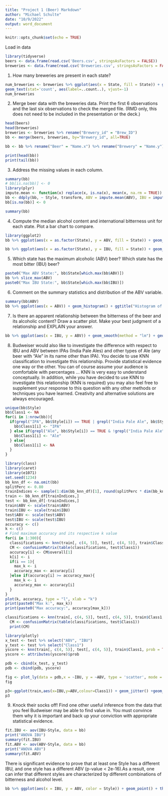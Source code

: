 ```yaml
---
title: "Project 1 (Beer) Markdown"
author: "Michael Schulte"
date: "10/9/2022"
output: word_document
---
```


```r
knitr::opts_chunk$set(echo = TRUE)
```
Load in data
```r
library(tidyverse)
beers <- data.frame(read.csv('Beers.csv', stringsAsFactors = FALSE))
breweries <- data.frame(read.csv('Breweries.csv', stringsAsFactors = FALSE))
```
1.	How many breweries are present in each state?
```r
num_breweries <- breweries %>% ggplot(aes(x = State, fill = State)) + geom_bar()+ theme(axis.text.x = element_text(angle = 90, vjust = 0.5, hjust=1)) +
geom_text(stat='count', aes(label=..count..), vjust=-1)
num_breweries
```
2.	Merge beer data with the breweries data. Print the first 6 observations and the last six observations to check the merged file.  (RMD only, this does not need to be included in the presentation or the deck.)
```r
head(beers)
head(breweries)
breweries <- breweries %>% rename("Brewery_id" = "Brew_ID")
bb <- merge(beers, breweries, by="Brewery_id", all=TRUE)
```
```r
bb <- bb %>% rename("Beer" = "Name.x") %>% rename("Brewery" = "Name.y")
```
```r
print(head(bb))
print(tail(bb))
```
3.	Address the missing values in each column.
```r
summary(bb)
# bb[is.na(bb)] <- 0
library(plyr)
impute.mean <- function(x) replace(x, is.na(x), mean(x, na.rm = TRUE))
bb <- ddply(bb, ~ Style, transform, ABV = impute.mean(ABV), IBU = impute.mean(IBU))
bb[is.na(bb)] <- 0
```
```r
summary(bb)
```
4.	Compute the median alcohol content and international bitterness unit for each state. Plot a bar chart to compare.
```r
library(ggplot2)
bb %>% ggplot(aes(x = as.factor(State), y = ABV, fill = State)) + geom_bar(stat = "summary", fun = "median") + theme(axis.text.x = element_text(angle = 90, vjust = 0.5, hjust=1)) + ggtitle("Median ABV")

bb %>% ggplot(aes(x = as.factor(State), y = IBU, fill = State)) + geom_bar(stat = "summary", fun = "median") + theme(axis.text.x = element_text(angle = 90, vjust = 0.5, hjust=1)) + ggtitle("Median IBU")
```
5.	Which state has the maximum alcoholic (ABV) beer? Which state has the most bitter (IBU) beer?
```r
paste0("Max ABV State:", bb$State[which.max(bb$ABV)])
bb %>% slice_max(ABV)
paste0("Max IBU State:", bb$State[which.max(bb$IBU)])
```
6.	Comment on the summary statistics and distribution of the ABV variable.
```r
summary(bb$ABV)
bb %>% ggplot(aes(x = ABV)) + geom_histogram() + ggtitle("Histogram of ABV")
```
7.	Is there an apparent relationship between the bitterness of the beer and its alcoholic content? Draw a scatter plot.  Make your best judgment of a relationship and EXPLAIN your answer.
```r
bb %>% ggplot(aes(x = IBU, y = ABV)) + geom_smooth(method = "lm") + geom_point() + ggtitle("ABV vs IBU")
```
8.	Budweiser would also like to investigate the difference with respect to IBU and ABV between IPAs (India Pale Ales) and other types of Ale (any beer with “Ale” in its name other than IPA).  You decide to use KNN classification to investigate this relationship.  Provide statistical evidence one way or the other. You can of course assume your audience is comfortable with percentages … KNN is very easy to understand conceptually. 
In addition, while you have decided to use KNN to investigate this relationship (KNN is required) you may also feel free to supplement your response to this question with any other methods or techniques you have learned.  Creativity and alternative solutions are always encouraged.
```r
unique(bb$Style)
bb$Class1 <- NA
for(i in 1:nrow(bb)){
  if(grepl("IPA", bb$Style[i]) == TRUE | grepl("India Pale Ale", bb$Style[i]) == TRUE){
    bb$Class1[i] <- "IPA"
  } else if(grepl("Ale", bb$Style[i]) == TRUE & !grepl("India Pale Ale", bb$Style[i]) == TRUE & !grepl("IPA", bb$Style[i]) == TRUE){
    bb$Class1[i] <- "Ale"
  } else{
    bb$Class1[i] <- NA
  }
}
```
```r
library(class)
library(caret)
library(e1071)
set.seed(1234)
bb_knn_df <- na.omit(bb)
splitPerc <- 0.80
trainIndices <- sample(1:dim(bb_knn_df)[1], round(splitPerc * dim(bb_knn_df)[1]))
train <- bb_knn_df[trainIndices,]
test <- bb_knn_df[-trainIndices,]
train$ABV <- scale(train$ABV)
train$IBU <- scale(train$IBU)
test$ABV <- scale(test$ABV)
test$IBU <- scale(test$IBU)
accuracy <- c()
k <- c()
# Find maximum accuracy and its respective k value
for(i in 1:300){
  classifications <- knn(train[, c(4, 5)], test[, c(4, 5)], train$Class1, prob = TRUE, k = i)
  CM <- confusionMatrix(table(classifications, test$Class1))
  accuracy[i] <- CM$overall[1]
  k[i] <- i
  if(i == 1){
    max_k <- i
    accuracy_max <- accuracy[i]
  }else if(accuracy[i] >= accuracy_max){
    max_k <- i
    accuracy_max <- accuracy[i]
  }
}
plot(k, accuracy, type = "l", xlab = "k")
print(paste0("Max k:", max_k))
print(paste0("Max accuracy:", accuracy[max_k]))
```
```r
classifications <- knn(train[, c(4, 5)], test[, c(4, 5)], train$Class1, prob = TRUE, k = max_k)
  CM <- confusionMatrix(table(classifications, test$Class1))
  print(CM)
```
```r
library(plotly)
x_test <- test %>% select("ABV", "IBU")
y_test <- test %>% select("Class1")
yscore <- knn(train[, c(4, 5)], test[, c(4, 5)], train$Class1, prob = TRUE, k = max_k)
yscore <- attributes(yscore)$prob

pdb <- cbind(x_test, y_test)
pdb <- cbind(pdb, yscore)

fig <- plot_ly(data = pdb,x = ~IBU, y = ~ABV, type = 'scatter', mode = 'markers',color = ~yscore, colors = 'RdBu', symbol = ~Class1, split = ~Class1, symbols = c('square-dot','circle-dot'), marker = list(size = 12, line = list(color = 'black', width = 1)))
fig
```
```r
p3<-ggplot(train,aes(x=IBU,y=ABV,colour=Class1)) + geom_jitter() +geom_density2d() + ggtitle("Density Plot of ABV vs IBU")
p3
```
  

9.	Knock their socks off!  Find one other useful inference from the data that you feel Budweiser may be able to find value in.  You must convince them why it is important and back up your conviction with appropriate statistical evidence. 
```r
fit.IBU <- aov(IBU~Style, data = bb)
print("ANOVA IBU")
summary(fit.IBU)
fit.ABV <- aov(ABV~Style, data = bb)
print("ANOVA ABV")
summary(fit.ABV)
```
There is significant evidence to prove that at least one Style has a different IBU, and one style has a different ABV (p-value < 2e-16).As a result, one can infer that different styles are characterized by different combinations of bitterness and alcohol level.
```r
bb %>% ggplot(aes(x = IBU, y = ABV, color = Style)) + geom_point() + theme(legend.position = "None") + ggtitle("ABV vs IBU by Style")
```